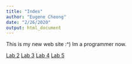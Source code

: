 ```yaml
---
title: "Index"
author: "Eugene Cheong"
date: "2/26/2020"
output: html_document
---
```


This is my new web site :^) Im a programmer now. 

[Lab 2](lab2_eccm.html)
[Lab 3](lab3_eccm.html)
[Lab 4](lab4_eccm.html)
[Lab 5](lab5_eccm.html)